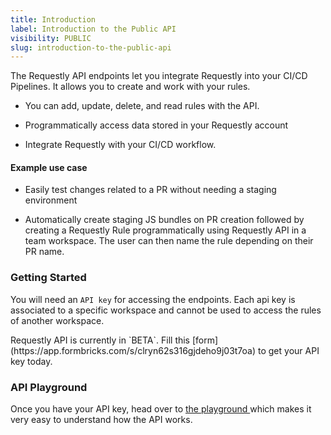 ```yaml
---
title: Introduction
label: Introduction to the Public API
visibility: PUBLIC
slug: introduction-to-the-public-api
---
```


The Requestly API endpoints let you integrate Requestly into your CI/CD Pipelines. It allows you to create and work with your rules.

* You can add, update, delete, and read rules with the API.

- Programmatically access data stored in your Requestly account

* Integrate Requestly with your CI/CD workflow.

#### Example use case

* Easily test changes related to a PR without needing a staging environment

* Automatically create staging JS bundles on PR creation followed by creating a Requestly Rule programmatically using Requestly API in a team workspace. The user can then name the rule depending on their PR name.

### Getting Started

You will need an `API key` for accessing the endpoints. Each api key is associated to a specific workspace and cannot be used to access the rules of another workspace.

<Callout type="tip">
  Requestly API is currently in `BETA`. Fill this [form](https://app.formbricks.com/s/clryn62s316gjdeho9j03t7oa) to get your API key today.
</Callout>

### API Playground

Once you have your API key, head over to [the playground ](https://requestly.readme.io/)which makes it very easy to understand how the API works.
